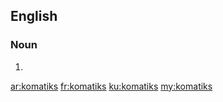 ==English==

===Noun===
{{head|en|plural}}

# {{plural of|komatik|lang=en}}

[[ar:komatiks]]
[[fr:komatiks]]
[[ku:komatiks]]
[[my:komatiks]]
